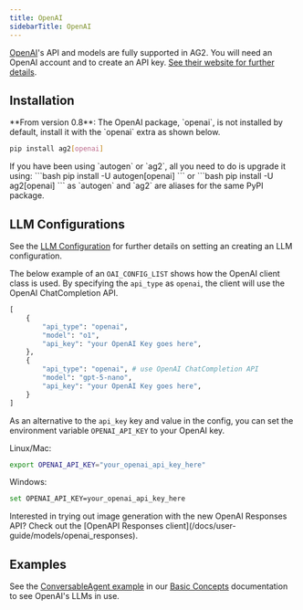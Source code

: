 ```yaml
---
title: OpenAI
sidebarTitle: OpenAI
---
```


[OpenAI](https://openai.com/)'s API and models are fully supported in AG2. You will need an OpenAI account and to create an API key. [See their website for further details](https://openai.com/).

## Installation

<Warning>
**From version 0.8**: The OpenAI package, `openai`, is not installed by default, install it with the `openai` extra as shown below.
</Warning>

``` bash
pip install ag2[openai]
```

<Tip>
If you have been using `autogen` or `ag2`, all you need to do is upgrade it using:
```bash
pip install -U autogen[openai]
```
or
```bash
pip install -U ag2[openai]
```
as `autogen` and `ag2` are aliases for the same PyPI package.
</Tip>

## LLM Configurations

See the [LLM Configuration](/docs/user-guide/basic-concepts/llm-configuration) for further details on setting an creating an LLM configuration.

The below example of an `OAI_CONFIG_LIST` shows how the OpenAI client class is used.
By specifying the `api_type` as `openai`, the client will use the OpenAI ChatCompletion API.

```python
[
    {
        "api_type": "openai",
        "model": "o1",
        "api_key": "your OpenAI Key goes here",
    },
    {
        "api_type": "openai", # use OpenAI ChatCompletion API
        "model": "gpt-5-nano",
        "api_key": "your OpenAI Key goes here",
    }
]
```

As an alternative to the `api_key` key and value in the config, you can set the environment variable `OPENAI_API_KEY` to your OpenAI key.

Linux/Mac:
``` bash
export OPENAI_API_KEY="your_openai_api_key_here"
```

Windows:
``` bash
set OPENAI_API_KEY=your_openai_api_key_here
```

<Tip>
Interested in trying out image generation with the new OpenAI Responses API? Check out the [OpenAPI Responses client](/docs/user-guide/models/openai_responses).
</Tip>


## Examples

See the [ConversableAgent example](/docs/user-guide/basic-concepts/conversable-agent) in our [Basic Concepts](/docs/user-guide/basic-concepts/installing-ag2) documentation to see OpenAI's LLMs in use.
